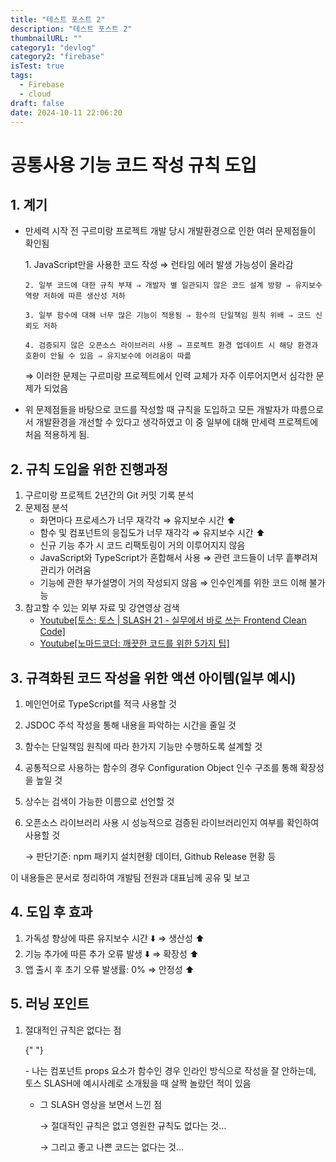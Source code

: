 ```yaml
---
title: "테스트 포스트 2"
description: "테스트 포스트 2"
thumbnailURL: ""
category1: "devlog"
category2: "firebase"
isTest: true
tags:
  - Firebase
  - cloud
draft: false
date: 2024-10-11 22:06:20
---
```


# 공통사용 기능 코드 작성 규칙 도입

## 1. 계기

- 만세력 시작 전 구르미랑 프로젝트 개발 당시 개발환경으로 인한 여러 문제점들이 확인됨
  <aside>
     1. JavaScript만을 사용한 코드 작성 ⇒ 런타임 에러 발생 가능성이 올라감 

      2. 일부 코드에 대한 규칙 부재 ⇒ 개발자 별 일관되지 않은 코드 설계 방향 ⇒ 유지보수 역량 저하에 따른 생산성 저하 

      3. 일부 함수에 대해 너무 많은 기능이 적용됨 ⇒ 함수의 단일책임 원칙 위배 ⇒ 코드 신뢰도 저하 

      4. 검증되지 않은 오픈소스 라이브러리 사용 ⇒ 프로젝트 환경 업데이트 시 해당 환경과 호환이 안될 수 있음 ⇒ 유지보수에 어려움이 따륾

  </aside>
  ⇒ 이러한 문제는 구르미랑 프로젝트에서 인력 교체가 자주 이루어지면서 심각한 문제가
  되었음
- 위 문제점들을 바탕으로 코드를 작성할 때 규칙을 도입하고 모든 개발자가 따름으로서 개발환경을 개선할 수 있다고 생각하였고 이 중 일부에 대해 만세력 프로젝트에 처음 적용하게 됨.

## 2. 규칙 도입을 위한 진행과정

1. 구르미랑 프로젝트 2년간의 Git 커밋 기록 분석
2. 문제점 분석
   - 화면마다 프로세스가 너무 재각각 ⇒ 유지보수 시간 ⬆️
   - 함수 및 컴포넌트의 응집도가 너무 재각각 ⇒ 유지보수 시간 ⬆️
   - 신규 기능 추가 시 코드 리팩토링이 거의 이루어지지 않음
   - JavaScript와 TypeScript가 혼합해서 사용 ⇒ 관련 코드들이 너무 흩뿌려져 관리가 어려움
   - 기능에 관한 부가설명이 거의 작성되지 않음 ⇒ 인수인계를 위한 코드 이해 불가능
3. 참고할 수 있는 외부 자료 및 강연영상 검색
   - [Youtube[토스: 토스 | SLASH 21 - 실무에서 바로 쓰는 Frontend Clean Code]](https://youtu.be/edWbHp_k_9Y?si=dGEAWAnQ5_oiY7qt)
   - [Youtube[노마드코더: 깨끗한 코드를 위한 5가지 팁]](https://youtu.be/edWbHp_k_9Y?si=dGEAWAnQ5_oiY7qt)

## 3. 규격화된 코드 작성을 위한 액션 아이템(일부 예시)

<aside>

1. 메인언어로 TypeScript를 적극 사용할 것
2. JSDOC 주석 작성을 통해 내용을 파악하는 시간을 줄일 것
3. 함수는 단일책임 원칙에 따라 한가지 기능만 수행하도록 설계할 것
4. 공통적으로 사용하는 함수의 경우 Configuration Object 인수 구조를 통해 확장성을 높일 것
5. 상수는 검색이 가능한 이름으로 선언할 것
6. 오픈소스 라이브러리 사용 시 성능적으로 검증된 라이브러리인지 여부를 확인하여 사용할 것

   → 판단기준: npm 패키지 설치현황 데이터, Github Release 현황 등

</aside>

<aside>
이 내용들은 문서로 정리하여 개발팀 전원과 대표님께 공유 및 보고
</aside>

## 4. 도입 후 효과

1. 가독성 향상에 따른 유지보수 시간 ⬇️ ⇒ 생산성 ⬆️
2. 기능 추가에 따른 추가 오류 발생 ⬇️ ⇒ 확장성 ⬆️
3. 앱 출시 후 초기 오류 발생률: 0% ⇒ 안정성 ⬆️

## 5. 러닝 포인트

1. 절대적인 규칙은 없다는 점

   {" "}

   <aside>
     - 나는 컴포넌트 props 요소가 함수인 경우 인라인 방식으로 작성을 잘 안하는데, 토스 SLASH에 예시사례로 소개됬을 때 살짝 놀랐던 적이 있음 

     - 그 SLASH 영상을 보면서 느낀 점 

        → 절대적인 규칙은 없고 영원한 규칙도 없다는 것…

        → 그리고 좋고 나쁜 코드는 없다는 것…
   </aside>
